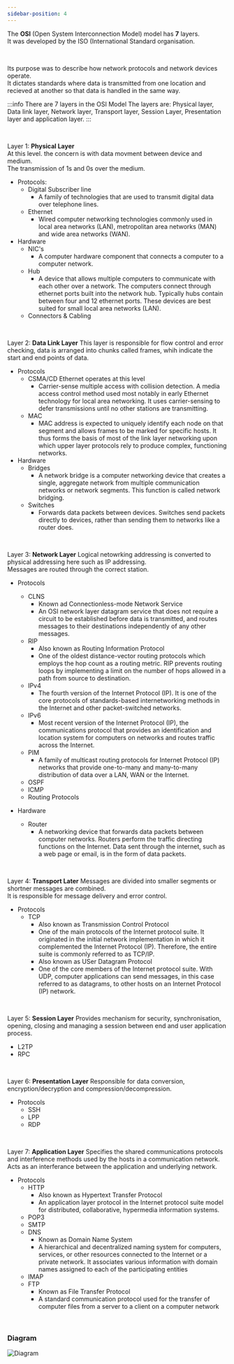 ```yaml
---
sidebar-position: 4
---
```

The **OSI** (Open System Interconnection Model) model has **7** layers. <br />
It was developed by the ISO (International Standard organisation. 

<br />

Its purpose was to describe how network protocols and network devices operate. <br />
It dictates standards where data is transmitted from one location and recieved at another so that data is handled in the same way. <br />

:::info There are 7 layers in the OSI Model
The layers are: Physical layer, Data link layer, Network layer, Transport layer, Session Layer, Presentation layer and application layer. 
:::

<br />

Layer 1: **Physical Layer** <br />
  At this level. the concern is with data movment between device and medium. <br />
  The transmission of 1s and 0s over the medium. <br />
  
  - Protocols:
    - Digital Subscriber line
      - A family of technologies that are used to transmit digital data over telephone lines.
    - Ethernet
      - Wired computer networking technologies commonly used in local area networks (LAN), metropolitan area networks (MAN) and wide area networks (WAN).
  - Hardware
    - NIC's
      - A computer hardware component that connects a computer to a computer network.
    - Hub
      - A device that allows multiple computers to communicate with each other over a network. The computers connect through ethernet ports built into the network hub. Typically hubs contain between four and 12 ethernet ports. These devices are best suited for small local area networks (LAN).
    - Connectors & Cabling 
   
<br />

Layer 2: **Data Link Layer**
  This layer is responsible for flow control and error checking, data is arranged into chunks called frames, whih indicate the start and end points of data. 
<br />
  - Protocols
    - CSMA/CD Ethernet operates at this level
      - Carrier-sense multiple access with collision detection. A media access control method used most notably in early Ethernet technology for local area networking. It uses carrier-sensing to defer transmissions until no other stations are transmitting.
    - MAC
      - MAC address is expected to uniquely identify each node on that segment and allows frames to be marked for specific hosts. It thus forms the basis of most of the link layer networking upon which upper layer protocols rely to produce complex, functioning networks.
  - Hardware
    - Bridges
      - A network bridge is a computer networking device that creates a single, aggregate network from multiple communication networks or network segments. This function is called network bridging.
    - Switches
      - Forwards data packets between devices. Switches send packets directly to devices, rather than sending them to networks like a router does.

<br />

Layer 3: **Network Layer**
Logical netowrking addressing is converted to physical addressing here such as IP addressing. 
<br />
Messages are routed through the correct station. 
<br />
- Protocols
  - CLNS
    - Known ad Connectionless-mode Network Service
    - An OSI network layer datagram service that does not require a circuit to be established before data is transmitted, and routes messages to their destinations independently of any other messages.
  - RIP
    - Also known as Routing Information Protocol
    - One of the oldest distance-vector routing protocols which employs the hop count as a routing metric. RIP prevents routing loops by implementing a limit on the number of hops allowed in a path from source to destination.
  - IPv4
    - The fourth version of the Internet Protocol (IP). It is one of the core protocols of standards-based internetworking methods in the Internet and other packet-switched networks.
  - IPv6
    - Most recent version of the Internet Protocol (IP), the communications protocol that provides an identification and location system for computers on networks and routes traffic across the Internet.
  - PIM
    - A family of multicast routing protocols for Internet Protocol (IP) networks that provide one-to-many and many-to-many distribution of data over a LAN, WAN or the Internet.
  - OSPF
  - ICMP
  - Routing Protocols

- Hardware
  - Router
    - A networking device that forwards data packets between computer networks. Routers perform the traffic directing functions on the Internet. Data sent through the internet, such as a web page or email, is in the form of data packets.

<br />

Layer 4: **Transport Later**
  Messages are divided into smaller segments or shortner messages are combined. <br />
  It is responsible for message delivery and error control. 
- Protocols
  - TCP
    - Also known as Transmission Control Protocol
    - One of the main protocols of the Internet protocol suite. It originated in the initial network implementation in which it complemented the Internet Protocol (IP). Therefore, the entire suite is commonly referred to as TCP/IP.
    - Also known as USer Datagram Protocol
    - One of the core members of the Internet protocol suite. With UDP, computer applications can send messages, in this case referred to as datagrams, to other hosts on an Internet Protocol (IP) network.

<br />

Layer 5: **Session Layer**
  Provides mechanism for security, synchronisation, opening, closing and managing a session between end and user application process.
  - L2TP
  - RPC

 <br />

 Layer 6: **Presentation Layer**
  Responsible for data conversion, encryption/decryption and compression/decompression. 
  - Protocols
    - SSH
    - LPP
    - RDP

 <br />

 Layer 7: **Application Layer**
  Specifies the shared communications protocols and interference methods used by the hosts in a communication network. <br />
  Acts as an interferance between the application and underlying network. 
  - Protocols
    - HTTP
      - Also known as Hypertext Transfer Protocol
      - An application layer protocol in the Internet protocol suite model for distributed, collaborative, hypermedia information systems.
    - POP3
    - SMTP
    - DNS
      - Known as Domain Name System
      - A hierarchical and decentralized naming system for computers, services, or other resources connected to the Internet or a private network. It associates various information with domain names assigned to each of the participating entities
    - IMAP
    - FTP
      - Known as File Transfer Protocol
      - A standard communication protocol used for the transfer of computer files from a server to a client on a computer network

<br />

### Diagram
![Diagram](/img/OSI_model.png)